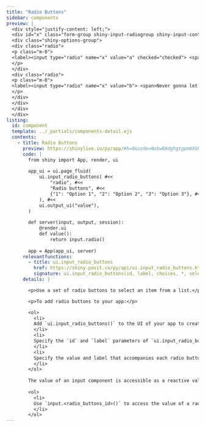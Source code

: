 ```yaml
---
title: "Radio Buttons"
sidebar: components 
preview: |
  <div style="justify-content: left;">
  <div id="x" class="form-group shiny-input-radiogroup shiny-input-container shiny-bound-input" role="radiogroup" aria-labelledby="x-label">
  <div class="shiny-options-group">
  <div class="radio">
  <p class="m-0">
  <label><input type="radio" name="x" value="a" checked="checked"> <span>Never gonna give you up</span></label>
  </p>
  </div>
  <div class="radio">
  <p class="m-0">
  <label><input type="radio" name="x" value="b"> <span>Never gonna let you down</span></label>
  </p>
  </div>
  </div>
  </div>
  </div>  
listing:
  id: component
  template: ../_partials/components-detail.ejs
  contents:
    - title: Radio Buttons
      preview: https://shinylive.io/py/app/#h=0&code=NobwRAdghgtgpmAXGKAHVA6VBPMAaMAYwHsIAXOcpMAMwCdiYACAZwAsBLCbJjmVYnTJMAgujxM6lACZw6EgK4cAOhFVpUAfSVMAvEyVYoAcziaaAGyXSAFKqYODHDF1QKymulGkdimgEbuZKQsdhCOEUzKYF4+xNF49pEO0QBK3r5MgWTBECwJSckg0QCM0YhRYADyqGS+4WX4lQBM5ZU1daRMrU3RAMxt0R31TANgAL6J4Y4AlFMRhsTubh5KdmAAblBWcNFzqjOqRxCyNKxyG3I2ru4SS2QrEixwLCz1M4iFTAAC9ytf3ykJzkGCUX1OTC2OxsHy+ESkZAUdHCNzIGFivhhx3U6D0onQNg02g4TwuchmEwAukA
      code: |
        from shiny import App, render, ui
        
        app_ui = ui.page_fluid(
            ui.input_radio_buttons( #<<
                "radio", #<<
                "Radio buttons", #<<
                {"1": "Option 1", "2": "Option 2", "3": "Option 3"}, #<<
            ), #<<
            ui.output_ui("value"),
        )
        
        def server(input, output, session):
            @render.ui
            def value():
                return input.radio()
        
        app = App(app_ui, server)
      relevantfunctions:
        - title: ui.input_radio_buttons
          href: https://shiny.posit.co/py/api/ui.input_radio_buttons.html
          signature: ui.input_radio_buttons(id, label, choices, *, selected=None, inline=False, width=None)
      details: |

        <p>Use a set of radio buttons to select an item from a list.</p>

        <p>To add radio buttons to your app:</p>

        <ol>
          <li>
          Add `ui.input_radio_buttons()` to the UI of your app to create a set of radio buttons. Where you call this function will determine where the radio buttons will appear within the app's layout. 
          </li>
          <li>
          Specify the `id` and `label` parameters of `ui.input_radio_buttons()` to define the identifier and label of the set of radio buttons.
          </li>
          <li>
          Specify the value and label that accompanies each radio button using the `choices` parameter. `choices` can be either a list or a dictionary. If `choices` is a list, the list elements become the radio button values and labels. If `choices` is a dictionary, `ui.input_radio_buttons()` uses the dictionary keys as the button values and the dictionary values as the button labels. 
          </li>
        </ol>
        
        The value of an input component is accessible as a reactive value within the `server()` function. To access the value of a set of radio buttons:</p>
        
        <ol>
          <li>
          Use `input.<radio_buttons_id>()` to access the value of a radio button set (e.g., `input.radio()`). The server value of a set of radio buttons is a string containing the selected value. 
          </li>
        </ol>
---
```


:::{.component}
:::


